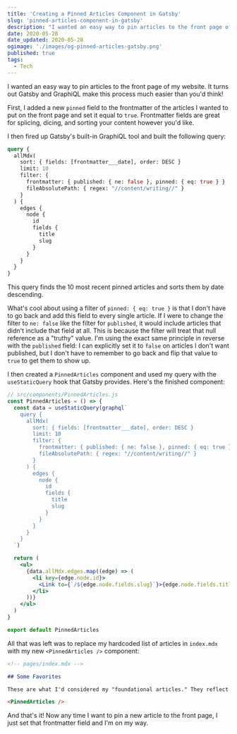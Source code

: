 ```yaml
---
title: 'Creating a Pinned Articles Component in Gatsby'
slug: 'pinned-articles-component-in-gatsby'
description: "I wanted an easy way to pin articles to the front page of my website. It turns out Gatsby and GraphiQL make this process much easier than you'd think!"
date: 2020-05-28
date_updated: 2020-05-28
ogimage: './images/og-pinned-articles-gatsby.png'
published: true
tags:
  - Tech
---
```



<GatsbyBanner />

I wanted an easy way to pin articles to the front page of my website. It turns out Gatsby and GraphiQL make this process much easier than you'd think!

First, I added a new `pinned` field to the frontmatter of the articles I wanted to put on the front page and set it equal to `true`. Frontmatter fields are great for splicing, dicing, and sorting your content however you'd like.

I then fired up Gatsby's built-in GraphiQL tool and built the following query:

```graphql
query {
  allMdx(
    sort: { fields: [frontmatter___date], order: DESC }
    limit: 10
    filter: {
      frontmatter: { published: { ne: false }, pinned: { eq: true } }
      fileAbsolutePath: { regex: "//content/writing//" }
    }
  ) {
    edges {
      node {
        id
        fields {
          title
          slug
        }
      }
    }
  }
}
```

This query finds the 10 most recent pinned articles and sorts them by date descending.

What's cool about using a filter of `pinned: { eq: true }` is that I don't have to go back and add this field to every single article. If I were to change the filter to `ne: false` like the filter for `published`, it would include articles that didn't include that field at all. This is because the filter will treat that null reference as a "truthy" value. I'm using the exact same principle in reverse with the `published` field: I can explicitly set it to `false` on articles I don't want published, but I don't have to remember to go back and flip that value to `true` to get them to show up.

I then created a `PinnedArticles` component and used my query with the `useStaticQuery` hook that Gatsby provides. Here's the finished component:

```jsx
// src/components/PinnedArticles.js
const PinnedArticles = () => {
  const data = useStaticQuery(graphql`
    query {
      allMdx(
        sort: { fields: [frontmatter___date], order: DESC }
        limit: 10
        filter: {
          frontmatter: { published: { ne: false }, pinned: { eq: true } }
          fileAbsolutePath: { regex: "//content/writing//" }
        }
      ) {
        edges {
          node {
            id
            fields {
              title
              slug
            }
          }
        }
      }
    }
  `)

  return (
    <ul>
      {data.allMdx.edges.map((edge) => (
        <li key={edge.node.id}>
          <Link to={`/${edge.node.fields.slug}`}>{edge.node.fields.title}</Link>
        </li>
      ))}
    </ul>
  )
}

export default PinnedArticles
```

All that was left was to replace my hardcoded list of articles in `index.mdx` with my new `<PinnedArticles />` component:

```markdown
<!-- pages/index.mdx -->

## Some Favorites

These are what I'd considered my "foundational articles." They reflect some of the major lessons I've learned so far on my journey. If you're just getting to know me, start with these:

<PinnedArticles />
```

And that's it! Now any time I want to pin a new article to the front page, I just set that frontmatter field and I'm on my way.

